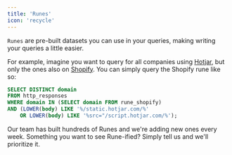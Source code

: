 ```yaml
---
title: 'Runes'
icon: 'recycle'
---
```


`Runes` are pre-built datasets you can use in your queries, making writing your queries a little easier.

For example, imagine you want to query for all companies using [Hotjar](https://www.hotjar.com/), but only the ones also on [Shopify](https://shopify.com/). You can simply query the Shopify rune like so:

```SQL Example_query.sql
SELECT DISTINCT domain
FROM http_responses
WHERE domain IN (SELECT domain FROM rune_shopify) 
AND (LOWER(body) LIKE '%/static.hotjar.com/%'
    OR LOWER(body) LIKE '%src="/script.hotjar.com/%'); 
```

Our team has built hundreds of Runes and we're adding new ones every week.
Something you want to see Rune-ified? Simply tell us and we'll prioritize it.


